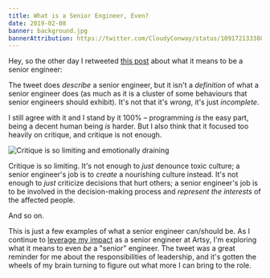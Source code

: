 ```yaml
---
title: What is a Senior Engineer, Even?
date: 2019-02-08
banner: background.jpg
bannerAttribution: https://twitter.com/CloudyConway/status/1091721333883523072
---
```


Hey, so the other day I retweeted [this post](https://twitter.com/gjtorikian/status/1091465574998249472) about what it means to be a senior engineer:

<Tweet tweetID="1091465574998249472" />

The tweet does _describe_ a senior engineer, but it isn't a _definition_ of what a senior engineer does (as much as it is a cluster of some behaviours that senior engineers should exhibit). It's not that it's _wrong_, it's just _incomplete_.

I still agree with it and I stand by it 100% – programming _is_ the easy part, being a decent human being _is_ harder. But I also think that it focused too heavily on critique, and critique is not enough.

![Critique is so limiting and emotionally draining](./critique.gif)

Critique is so limiting. It's not enough to _just_ denounce toxic culture; a senior engineer's job is to _create_ a nourishing culture instead. It's not enough to _just_ criticize decisions that hurt others; a senior engineer's job is to be involved in the decision-making process and _represent the interests_ of the affected people.

And so on.

This is just a few examples of what a senior engineer can/should be. As I continue to [leverage my impact](https://github.com/artsy/README/blob/973a2b6563e045c69f3568a4c0a256c222cb9ff3/culture/engineering-principles.md#leverage-your-impact) as a senior engineer at Artsy, I'm exploring what it means to even _be_ a "senior" engineer. The tweet was a great reminder for me about the responsibilities of leadership, and it's gotten the wheels of my brain turning to figure out what more I can bring to the role.
